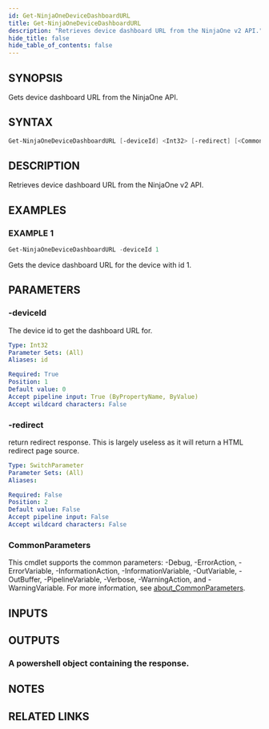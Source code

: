 ```yaml
---
id: Get-NinjaOneDeviceDashboardURL
title: Get-NinjaOneDeviceDashboardURL
description: "Retrieves device dashboard URL from the NinjaOne v2 API."
hide_title: false
hide_table_of_contents: false
---
```


## SYNOPSIS

Gets device dashboard URL from the NinjaOne API.

## SYNTAX

```powershell
Get-NinjaOneDeviceDashboardURL [-deviceId] <Int32> [-redirect] [<CommonParameters>]
```

## DESCRIPTION

Retrieves device dashboard URL from the NinjaOne v2 API.

## EXAMPLES

### EXAMPLE 1

```powershell
Get-NinjaOneDeviceDashboardURL -deviceId 1
```

Gets the device dashboard URL for the device with id 1.

## PARAMETERS

### -deviceId

The device id to get the dashboard URL for.

```yaml
Type: Int32
Parameter Sets: (All)
Aliases: id

Required: True
Position: 1
Default value: 0
Accept pipeline input: True (ByPropertyName, ByValue)
Accept wildcard characters: False
```

### -redirect

return redirect response.
This is largely useless as it will return a HTML redirect page source.

```yaml
Type: SwitchParameter
Parameter Sets: (All)
Aliases:

Required: False
Position: 2
Default value: False
Accept pipeline input: False
Accept wildcard characters: False
```

### CommonParameters

This cmdlet supports the common parameters: -Debug, -ErrorAction, -ErrorVariable, -InformationAction, -InformationVariable, -OutVariable, -OutBuffer, -PipelineVariable, -Verbose, -WarningAction, and -WarningVariable. For more information, see [about_CommonParameters](http://go.microsoft.com/fwlink/?LinkID=113216).

## INPUTS

## OUTPUTS

### A powershell object containing the response.

## NOTES

## RELATED LINKS
